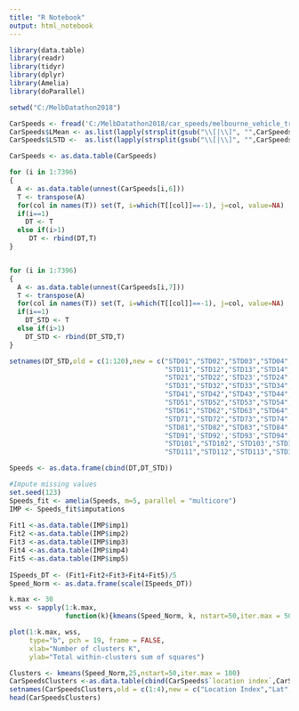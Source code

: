 ```yaml
---
title: "R Notebook"
output: html_notebook
---
```


```r
library(data.table)
library(readr)
library(tidyr)
library(dplyr)
library(Amelia)
library(doParallel)

setwd("C:/MelbDatathon2018")

CarSpeeds <- fread('C:/MelbDatathon2018/car_speeds/melbourne_vehicle_traffic.csv')
CarSpeeds$LMean <- as.list(lapply(strsplit(gsub("\\[|\\]", "",CarSpeeds$mean_speed), split=", "),function(x) as.numeric(x)))
CarSpeeds$LSTD <-  as.list(lapply(strsplit(gsub("\\[|\\]", "",CarSpeeds$std_speed), split=", "),function(x) as.numeric(x)))

```
```r
CarSpeeds <- as.data.table(CarSpeeds)

for (i in 1:7396)
{
  A <- as.data.table(unnest(CarSpeeds[i,6]))
  T <- transpose(A)
  for(col in names(T)) set(T, i=which(T[[col]]==-1), j=col, value=NA)
  if(i==1)
    DT <- T
  else if(i>1)
     DT <- rbind(DT,T)
}


for (i in 1:7396)
{
  A <- as.data.table(unnest(CarSpeeds[i,7]))
  T <- transpose(A)
  for(col in names(T)) set(T, i=which(T[[col]]==-1), j=col, value=NA)
  if(i==1)
    DT_STD <- T
  else if(i>1)
    DT_STD <- rbind(DT_STD,T)
}

setnames(DT_STD,old = c(1:120),new = c("STD01","STD02","STD03","STD04","STD05","STD06","STD07","STD08","STD09","STD10",
                                       "STD11","STD12","STD13","STD14","STD15","STD16","STD17","STD18","STD19","STD20",
                                       "STD21","STD22",'STD23',"STD24","STD25","STD26","STD27",'STD28',"STD29","STD30",
                                       "STD31","STD32","STD33","STD34","STD35","STD36","STD37","STD38","STD39","STD40",
                                       "STD41","STD42","STD43","STD44","STD45","STD46","STD47","STD48","STD49","STD50",
                                       "STD51","STD52","STD53","STD54","STD55","STD56","STD57","STD58","STD59","STD60",
                                       "STD61","STD62","STD63","STD64","STD65","STD66","STD67","STD68","STD69",'STD70',
                                       "STD71","STD72","STD73","STD74","STD75","STD76","STD77","STD78","STD79","STD80",
                                       "STD81","STD82","STD83","STD84","STD85","STD86","STD87","STD88","STD89","STD90",
                                       "STD91",'STD92','STD93',"STD94",'STD95',"STD96",'STD97',"STD98","STD99",'STD100',
                                       "STD101","STD102",'STD103',"STD104",'STD105',"STD106","STD107",'STD108',"STD109","STD110",
                                       "STD111","STD112","STD113","STD114","STD115","STD116","STD117","STD118","STD119","STD120"))

Speeds <- as.data.frame(cbind(DT,DT_STD))

```
```r
#Impute missing values
set.seed(123)
Speeds_fit <- amelia(Speeds, m=5, parallel = "multicore")
IMP <- Speeds_fit$imputations
 
Fit1 <-as.data.table(IMP$imp1)
Fit2 <-as.data.table(IMP$imp2)
Fit3 <-as.data.table(IMP$imp3)
Fit4 <-as.data.table(IMP$imp4)
Fit5 <-as.data.table(IMP$imp5)
 
ISpeeds_DT <- (Fit1+Fit2+Fit3+Fit4+Fit5)/5
Speed_Norm <- as.data.frame(scale(ISpeeds_DT))
```
```r
k.max <- 30
wss <- sapply(1:k.max, 
              function(k){kmeans(Speed_Norm, k, nstart=50,iter.max = 50)$tot.withinss})

plot(1:k.max, wss,
     type="b", pch = 19, frame = FALSE, 
     xlab="Number of clusters K",
     ylab="Total within-clusters sum of squares")

Clusters <- kmeans(Speed_Norm,25,nstart=50,iter.max = 100)
CarSpeedsClusters <-as.data.table(cbind(CarSpeeds$`location index`,CarSpeeds$lat,CarSpeeds$lon,Clusters$cluster))
setnames(CarSpeedsClusters,old = c(1:4),new = c("Location Index","Lat","Lon","cluster"))                                  
head(CarSpeedsClusters)
```

